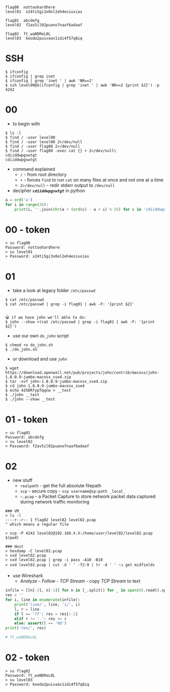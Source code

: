 ```b
flag00  nottoohardhere 
level01  x24ti5gi3x0ol2eh4esiuxias

flag01  abcdefg
level02  f2av5il02puano7naaf6adaaf

flag02  ft_waNDReL0L
level03  kooda2puivaav1idi4f57q8iq
```


# SSH

```b
$ ifconfig
$ ifconfig | grep inet
$ ifconfig | grep 'inet ' | awk 'NR==2'
$ ssh level00@$(ifconfig | grep 'inet ' | awk 'NR==2 {print $2}') -p 4242
```

# 00

- to begin with

```b
$ ls -l
$ find / -user level00 
$ find / -user level00 2>/dev/null
$ find / -user flag00 2>/dev/null
$ find / -user flag00 -exec cat {} + 2>/dev/null\
cdiiddwpgswtgt
cdiiddwpgswtgt
```

- command explained
    - `/` - from root directory
    - `+` - forces `find` to run `cat` on many files at once and not one at a time
    - `2>/dev/null` - redir stderr output to `/dev/null`
- decipher ___`cdiiddwpgswtgt`___ in python

```py
a = ord('a')
for i in range(26):
    print(i, ''.join(chr(a + (ord(c) - a + i) % 26) for c in 'cdiiddwpgswtgt'))
```

# 00 - token

```b
> su flag00
Password: nottoohardhere
> su level01
> Password: x24ti5gi3x0ol2eh4esiuxias
```


# 01

- take a look at legacy folder `/etc/passwd`

```b
$ cat /etc/passwd
$ cat /etc/passwd | grep -i flag01 | awk -F: '{print $2}'


😀 if we have john we'll able to do:
$ john --show <(cat /etc/passwd | grep -i flag01 | awk -F: '{print $2}')
```

- use our own _`do_john`_ script

```b
$ chmod +x do_john.sh
$ ./do_john.sh
```

- or download and use _`john`_

```b
$ wget https://download.openwall.net/pub/projects/john/contrib/macosx/john-1.8.0.9-jumbo-macosx_sse4.zip
$ tar -xvf john-1.8.0.9-jumbo-macosx_sse4.zip
$ cd john-1.8.0.9-jumbo-macosx_sse4
$ echo 42hDRfypTqqnw > __test
$ ./john __test
$ ./john --show __test
```

# 01 - token

```b
> su flag01
Password: abcdefg
> su level02
> Password: f2av5il02puano7naaf6adaaf
```


# 02

- new stuff
  - `realpath` - get the full absolute filepath
  - `scp` - secure copy - `scp username@ip:path _local_`
  - `~.pcap` - a Packet Capture to store network packet data captured during network traffic monitoring

```b
### VM
> ls -l
----r--r-- 1 flag02 level02 level02.pcap
^ which means a regular file

> scp -P 4242 level02@192.168.X.X:/home/user/level02/level02.pcap $(pwd)

### Host
> hexdump -C level02.pcap 
> xxd level02.pcap 
> xxd level02.pcap | grep -i pass -A10 -B10
> xxd level02.pcap | cut -d ' ' -f2-9 | tr -d ' ' 👈 get midfields
```

- use Wireshark 
  - _Analyze - Follow - TCP Stream_ - copy _TCP Stream_ to text

```py
infile = [[n[-2], n[-1]] for n in [_.split() for _ in open(0).read().split('\n') if len(_.split()) == 3]]
res = ''
for i, line in enumerate(infile):
    print('line/', line, 'i/', i)
    l, r = line
    if l == '7f': res = res[:-1]
    elif r != '.': res += r
    else: assert(l == '0d')
print('res/', res)

# ft_waNDReL0L
```

# 02 - token

```b
> su flag02
Password: ft_waNDReL0L
> su level03
> Password: kooda2puivaav1idi4f57q8iq
```

